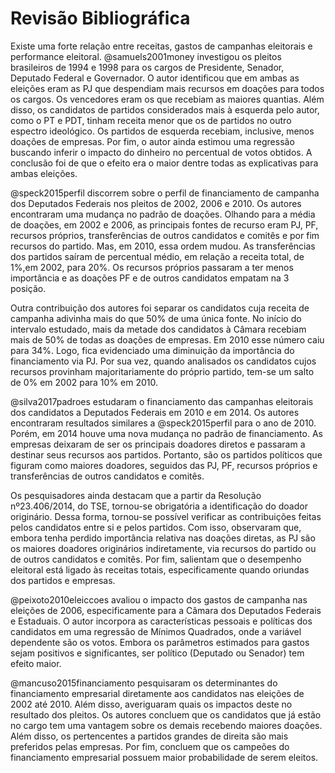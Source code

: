 # Revisão Bibliográfica

Existe uma forte relação entre  receitas, gastos de campanhas eleitorais e performance eleitoral. @samuels2001money investigou os pleitos brasileiros de 1994 e 1998 para os cargos de Presidente, Senador, Deputado Federal e Governador. O autor identificou que em ambas as eleições eram as PJ que despendiam mais recursos em doações para todos os cargos. Os vencedores eram os que recebiam as maiores quantias. Além disso, os candidatos de partidos considerados mais à esquerda pelo autor, como o PT e PDT, tinham receita menor que os de partidos no outro espectro ideológico. Os partidos de esquerda recebiam, inclusive, menos doações de empresas. Por fim, o autor ainda estimou uma regressão buscando inferir o impacto do dinheiro no percentual de votos obtidos. A conclusão foi de que o efeito era o maior dentre todas as explicativas para ambas eleições.

@speck2015perfil discorrem sobre o perfil de financiamento de campanha dos Deputados Federais nos pleitos de 2002, 2006 e 2010. Os autores encontraram uma mudança no padrão de doações. Olhando para a média de doações, em 2002 e 2006, as principais fontes de recurso eram PJ, PF, recursos próprios, transferências de outros candidatos e comitês e por fim recursos do partido. Mas, em 2010, essa ordem mudou. As transferências dos partidos saíram de percentual médio, em relação a receita total, de 1%,em 2002, para 20%. Os recursos próprios passaram a ter menos importância e as doações PF e de outros candidatos empatam na 3 posição.

Outra contribuição dos autores foi separar os candidatos cuja receita de campanha adivinha mais do que 50% de uma única fonte. No início do intervalo estudado, mais da metade dos candidatos à Câmara recebiam mais de 50% de todas as doações de empresas. Em 2010 esse número caiu para 34%. Logo, fica evidenciado uma diminuição da importância do financiamento via PJ. Por sua vez, quando analisados os candidatos cujos recursos provinham majoritariamente do próprio partido, tem-se um salto de 0% em 2002 para 10% em 2010.

@silva2017padroes estudaram o financiamento das campanhas eleitorais dos candidatos a Deputados Federais em 2010 e em 2014. Os autores encontraram resultados similares a @speck2015perfil para o ano de 2010. Porém, em 2014 houve uma nova mudança no padrão de financiamento. As empresas deixaram de ser os principais doadores diretos e passaram a destinar seus recursos aos partidos. Portanto, são os partidos políticos que figuram como maiores doadores, seguidos das PJ, PF, recursos próprios e transferências de outros candidatos e comitês.

Os pesquisadores ainda destacam que a partir da Resolução nº23.406/2014, do TSE, tornou-se obrigatória a identificação do doador originário. Dessa forma, tornou-se possível verificar as contribuições feitas pelos candidatos entre si e pelos partidos. Com isso, observaram que, embora tenha perdido importância relativa nas doações diretas, as PJ são os maiores doadores originários indiretamente, via recursos do partido ou de outros candidatos e comitês. Por fim, salientam que o desempenho eleitoral está ligado às receitas totais, especificamente quando oriundas dos partidos e empresas.


@peixoto2010eleiccoes avaliou o impacto dos gastos de campanha nas eleições de 2006, especificamente para a Câmara dos Deputados Federais e Estaduais. O autor incorpora as características pessoais e políticas dos candidatos em uma regressão de Mínimos Quadrados, onde a variável dependente são os votos. Embora os parâmetros estimados para gastos sejam positivos e significantes, ser político (Deputado ou Senador) tem efeito maior.

@mancuso2015financiamento pesquisaram os determinantes do financiamento empresarial  diretamente aos candidatos nas eleições de 2002 até 2010. Além disso, averiguaram quais os impactos deste no resultado dos pleitos. Os autores concluem que os candidatos que já estão no cargo tem uma vantagem sobre os demais recebendo maiores doações. Além disso, os pertencentes a partidos grandes de direita são mais preferidos pelas empresas. Por fim, concluem que os campeões do financiamento  empresarial possuem maior probabilidade de serem eleitos.







